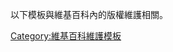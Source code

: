 {{template category
|type  = navbox
|topic = 
}}
以下模板與維基百科內的版權維護相關。

[[Category:維基百科維護模板|Category:維基百科維護模板]]